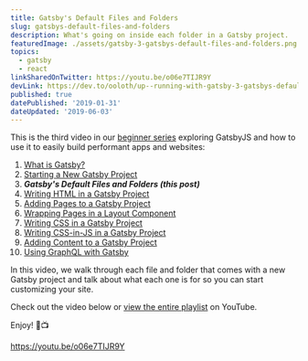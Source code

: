 ```yaml
---
title: Gatsby's Default Files and Folders
slug: gatsbys-default-files-and-folders
description: What's going on inside each folder in a Gatsby project.
featuredImage: ./assets/gatsby-3-gatsbys-default-files-and-folders.png
topics:
  - gatsby
  - react
linkSharedOnTwitter: https://youtu.be/o06e7TIJR9Y
devLink: https://dev.to/ooloth/up--running-with-gatsby-3-gatsbys-default-files-and-folders-4942
published: true
datePublished: '2019-01-31'
dateUpdated: '2019-06-03'
---
```


This is the third video in our [beginner series](https://www.youtube.com/watch?v=jAa1wh5ATm0&list=PLHBEcHVSROXQQhXpNhmiVKKcw72Cc0V-U) exploring GatsbyJS and how to use it to easily build performant apps and websites:

1. [What is Gatsby?](/what-is-gatsby)
2. [Starting a New Gatsby Project](/starting-a-new-gatsby-project)
3. **_Gatsby's Default Files and Folders (this post)_**
4. [Writing HTML in a Gatsby Project](/writing-html-in-a-gatsby-project)
5. [Adding Pages to a Gatsby Project](/adding-pages-to-a-gatsby-project)
6. [Wrapping Pages in a Layout Component](/wrapping-pages-in-a-layout-component)
7. [Writing CSS in a Gatsby Project](/writing-css-in-a-gatsby-project)
8. [Writing CSS-in-JS in a Gatsby Project](/writing-css-in-js-in-a-gatsby-project)
9. [Adding Content to a Gatsby Project](/adding-content-to-a-gatsby-project)
10. [Using GraphQL with Gatsby](/using-graphql-with-gatsby)

In this video, we walk through each file and folder that comes with a new Gatsby project and talk about what each one is for so you can start customizing your site.

Check out the video below or [view the entire playlist](https://www.youtube.com/watch?v=jAa1wh5ATm0&list=PLHBEcHVSROXQQhXpNhmiVKKcw72Cc0V-U) on YouTube.

Enjoy! 🎉📺

https://youtu.be/o06e7TIJR9Y
